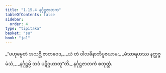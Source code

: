 ```yaml
---
title: "1.15.4 နင်္ဂုဋ္ဌဇာတက"
tableOfContents: false
sidebar:
  order: 4
type: "tipitaka"
basket: "su"
book: "ja1"
---
```



<DynamicBreadcrumb />

<Division number="144" book="ja1" e="ch" v="22" p="33">

<Paragraph number="319" type="verses" book="ja1">
_“ဗဟုမ္ပေတံ အသဗ္ဘိ ဇာတဝေဒ,_  
_ယံ တံ ဝါလဓိနာဘိပူဇယာမ;_  
_မံသာရဟဿ နတ္ထဇ္ဇ မံသံ,_  
_နင်္ဂုဋ္ဌမ္ပိ ဘဝံ ပဋိဂ္ဂဟာတူ”တိ._  


</Paragraph>
</Division>

<Paragraph number="320" type="center" book="ja1">
နင်္ဂုဋ္ဌဇာတကံ စတုတ္ထံ.
</Paragraph>